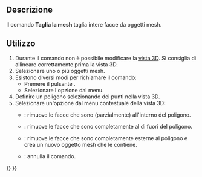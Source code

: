 <languages/>

{{Docnav/it
|[[Mesh_Difference/it|Differenza]]
|[[Mesh_PolyTrim/it|Rifila con un poligono]]
|[[Mesh_Workbench/it|Mesh]]
|IconL=Mesh_Difference.svg
|IconR=Mesh_PolyTrim.svg
|IconC=Workbench_Mesh.svg
}}

{{GuiCommand/it
|Name=Mesh_PolyCut
|Name/it=Taglia la mesh
|MenuLocation=Mesh → Taglio → Taglia la mesh
|Workbenches=[[Mesh_Workbench/it|Mesh]]
|SeeAlso=[[Mesh_PolyTrim/it|Rifila con un poligono]], [[Mesh_TrimByPlane/it|Rifila con un piano]]
}}

<span id="Description"></span>
==Descrizione==

Il comando '''Taglia la mesh''' taglia intere facce da oggetti mesh.

<span id="Usage"></span>
==Utilizzo==

# Durante il comando non è possibile modificare la [[3D_view/it|vista 3D]]. Si consiglia di allineare correttamente prima la vista 3D.
# Selezionare uno o più oggetti mesh.
# Esistono diversi modi per richiamare il comando:
#* Premere il pulsante {{Button|[[Image:Mesh_PolyCut.svg|16px]] [[Mesh_PolyCut/it|Taglia la mesh]]}}.
#* Selezionare l'opzione {{MenuCommand|Meshes → Taglio → [[Image:Mesh_PolyCut.svg|16px]] Taglia la mesh}} dal menu.
# Definire un poligono selezionando dei punti nella vista 3D.
# Selezionare un'opzione dal menu contestuale della vista 3D:
#* {{MenuCommand|Interno}}: rimuove le facce che sono (parzialmente) all'interno del poligono.
#* {{MenuCommand|Esterno}}: rimuove le facce che sono completamente al di fuori del poligono.
#* {{MenuCommand|Dividi}}: rimuove le facce che sono completamente esterne al poligono e crea un nuovo oggetto mesh che le contiene.
#* {{MenuCommand|Annulla}}: annulla il comando.


{{Docnav/it
|[[Mesh_Difference/it|Differenza]]
|[[Mesh_PolyTrim/it|Rifila con un poligono]]
|[[Mesh_Workbench/it|Mesh]]
|IconL=Mesh_Difference.svg
|IconR=Mesh_PolyTrim.svg
|IconC=Workbench_Mesh.svg
}}

{{Mesh Tools navi{{#translation:}}}}
{{Userdocnavi{{#translation:}}}}
{{clear}}